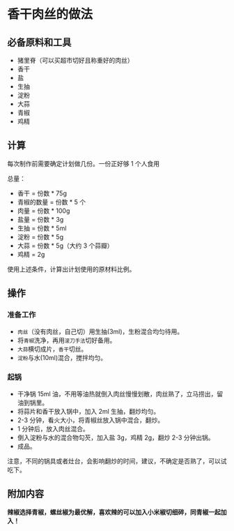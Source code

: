 # 香干肉丝的做法

## 必备原料和工具

* 猪里脊（可以买超市切好且称重好的肉丝）
* 香干
* 盐
* 生抽
* 淀粉
* 大蒜
* 青椒
* 鸡精

## 计算

每次制作前需要确定计划做几份。一份正好够 1 个人食用

总量：

* 香干 = 份数 * 75g
* 青椒的数量 = 份数 * 5 个
* 肉量 = 份数 * 100g
* 盐量 = 份数 * 3g
* 生抽 = 份数 * 5ml
* 淀粉 = 份数 * 5g
* 大蒜 = 份数 * 5g（大约 3 个蒜瓣）
* 鸡精 = 2g

使用上述条件，计算出计划使用的原材料比例。

## 操作

### 准备工作

* `肉丝`（没有肉丝，自己切）用生抽(3ml)，生粉混合均匀待用。
* 将`青椒`洗净，再用`滚刀手法`切好备用。
* `大蒜`横切成片，`香干`切丝。
* `淀粉`与水(10ml)混合，搅拌均匀。

### 起锅

* 干净锅 15ml 油，不用等油热就倒入肉丝慢慢划散，肉丝熟了，立马捞出，留油到锅里。
* 将蒜片和香干放入锅中，加入 2ml 生抽，翻炒均匀。
* 2-3 分钟，看火大小，将青椒丝放入锅中混合，翻炒。
* 1 分钟后，放入肉丝混合。
* 倒入淀粉与水的混合物勾芡，加入盐 3g，鸡精 2g，翻炒 2-3 分钟出锅。
* 成品。

注意，不同的锅具或者灶台，会影响翻炒的时间，建议，不确定是否熟了，可以试吃下。

## 附加内容

**辣椒选择青椒，螺丝椒为最优解，喜欢辣的可以加入小米椒切细碎，同青椒一起加入！**


